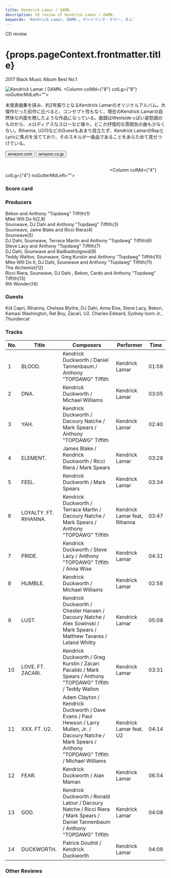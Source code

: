 ```yaml
---
title: Kendrick Lamar / DAMN.
description: CD review of Kendrick Lamar / DAMN.
keywords: 'Kendrick Lamar, DAMN., ケンドリック・ラマー, ダム'
---
```





<p className="largeP">CD review</p>
<h1 className="h1--no--margin">{props.pageContext.frontmatter.title}</h1>
<p className="largeP"><Link to="/best50/2017/">2017 Black Music Album Best No.1</Link></p>

<Row  className="image-card-group">
	<Column colMd={"4"} colLg={"4"} noGutterMdLeft="">
       <ImageCard>

![Kendrick Lamar / DAMN.](../../images/cd/kendricklamar5L.jpg) 
</ImageCard>
	</Column>
	<Column colMd={"8"} colLg={"8"} noGutterMdLeft="">
	<p>
	未発表曲集を挟み、約2年振りとなるKendrick Lamarのオリジナルアルバム。大傑作だった前作に比べると、コンセプト性もなく、現在のKendrick Lamarの自然体な内面を晒したような作品になっている。曲調はWestsideっぽい哀愁調のものから、メロディアスなスローなど様々。どこか抒情的な雰囲気の曲も少なくない。Rihanna, U2(!)などのGuestもあまり目立たず、Kendrick LamarのRapとLyricに焦点を当てており、そのスキルが一級品であることをあらためて見せつけている。
	</p>
	<div>
	  <Button href="https://amzn.to/2C1mSwl" kind="primary" size="small" renderIcon={ArrowUpRight24}>
      amazon.com
      </Button>
      <Button href="https://amzn.to/32hmDaU" kind="secondary" size="small" renderIcon={ArrowUpRight24}>
      amazon.co.jp
      </Button>
	</div>
	<a href="https://geo.music.apple.com/jp/album/damn/1440881047?mt=1&app=music&ls=1&at=11lcug" style="display:inline-block;overflow:hidden;background:url(https://linkmaker.itunes.apple.com/ja-jp/lockup.svg?releaseDate=2017-04-14&kind=album&bubble=apple_music&style=mono-black) no-repeat;width:180px;height:45px;"></a>
	<a href="https://geo.music.apple.com/jp/album/damn/1440881047?app=itunes&at=11lcug" style="display:inline-block;overflow:hidden;background:url(https://linkmaker.itunes.apple.com/ja-jp/badge-lrg.svg?releaseDate=2017-04-14T00:00:00Z&kind=album&bubble=itunes_music) no-repeat;width:140px;height:45px;"></a>
	</Column>
</Row>
<Row >
	<Column colMd={"4"} colLg={"4"} noGutterMdLeft="">
<div>
    <h3>Score card</h3>
	<SliderJS1 value="1" />
    <SliderJS2 value="2" />
	<SliderJS3 value="2" />
    <SliderJS4 value="9" />
</div>
</Column>
<Column colMd={"8"} colLg={"8"} noGutterMdLeft="">
<div>
<h3>Producers</h3>
<p>
Bekon and Anthony "Topdawg" Tiffith(1)
<br/>Mike WIll Do It(2,8)
<br/>Sounwave, DJ Dahi and Anthony "Topdawg" Tiffith(3)
<br/>Sounwave, Jame Blake and Ricci Riera(4)
<br/>Sounwave(5)
<br/>DJ Dahi, Sounwave, Terrace Martin and Anthony "Topdawg" Tiffith(6)
<br/>Steve Lacy and Anthony "Topdawg" Tiffith(7)
<br/>DJ Dahi, Sounwave and Badbadnotgood(9)
<br/>Teddy Walton, Sounwave, Greg Kurstin and Anthony "Topdawg" Tiffith(10)
<br/>Mike WIll Do It, DJ Dahi, Sounwave and Anthony "Topdawg" Tiffith(11)
<br/>The Alchemist(12)
<br/>Ricci Riera, Sounwave, DJ Dahi , Bekon, Cardo and Anthony "Topdawg" Tiffith(13)
<br/>9th Wonder(14)
</p>
<h3>Guests</h3>
<p>
Kid Capri, Rihanna, Chelsea Blythe, DJ Dahi, Anna Eise, Steve Lacy, Bekon, Kamasi Washington, Rat Boy, Zacari, U2. Charles Edward, Sydney Isom Jr., Thundercat
</p>
</div>
</Column>
</Row>

<h3>Tracks</h3>

| No. |	 Title                |	 Composers                                                                                                                                                     |	 Performer                |	 Time |
| --- |	--------------------- | -------------------------------------------------------------------------------------------------------------------------------------------------------------- | ---------------------------- | ----- |
| 1	  |	BLOOD.                | Kendrick Duckworth / Daniel Tannenbaum / Anthony "TOPDAWG" Tiffith                                                                                             | Kendrick Lamar               |	01:58 |
| 2	  |	DNA.                  | Kendrick Duckworth / Michael Williams                                                                                                                          | Kendrick Lamar               |	03:05 |
| 3	  |	YAH.                  | Kendrick Duckworth / Dacoury Natche / Mark Spears / Anthony "TOPDAWG" Tiffith                                                                                  | Kendrick Lamar               |	02:40 |
| 4	  |	ELEMENT.              | James Blake / Kendrick Duckworth / Ricci Riera / Mark Spears                                                                                                   | Kendrick Lamar               |	03:28 |
| 5	  |	FEEL.                 | Kendrick Duckworth / Mark Spears                                                                                                                               | Kendrick Lamar               |	03:34 |
| 6	  |	LOYALTY. FT. RIHANNA. | Kendrick Duckworth / Terrace Martin / Dacoury Natche / Mark Spears / Anthony "TOPDAWG" Tiffith                                                                 | Kendrick Lamar feat, Rihanna |	03:47 |
| 7	  |	PRIDE.                | Kendrick Duckworth / Steve Lacy / Anthony "TOPDAWG" Tiffith / Anna Wise                                                                                        | Kendrick Lamar               |	04:31 |
| 8	  |	HUMBLE.               | Kendrick Duckworth / Michael Williams                                                                                                                          | Kendrick Lamar               |	02:56 |
| 9	  |	LUST.                 | Kendrick Duckworth / Chester Hansen / Dacoury Natche / Alex Sowinski / Mark Spears / Matthew Tavares / Leland Whitty                                           | Kendrick Lamar               |	05:08 |
| 10  |	LOVE. FT. ZACARI.     | Kendrick Duckworth / Greg Kurstin / Zacari Pacaldo / Mark Spears / Anthony "TOPDAWG" Tiffith / Teddy Walton                                                    | Kendrick Lamar               |	03:31 |
| 11  |	XXX. FT. U2.          | Adam Clayton / Kendrick Duckworth / Dave Evans / Paul Hewson / Larry Mullen, Jr. / Dacoury Natche / Mark Spears / Anthony "TOPDAWG" Tiffith / Michael Williams | Kendrick Lamar feat. U2      |	04:14 |
| 12  |	FEAR.                 | Kendrick Duckworth / Alan Maman                                                                                                                                | Kendrick Lamar               |	06:54 |
| 13  |	GOD.                  | Kendrick Duckworth / Ronald Latour / Dacoury Natche / Ricci Riera / Mark Spears / Daniel Tannenbaum / Anthony "TOPDAWG" Tiffith                                | Kendrick Lamar               |	04:08 |
| 14  |	DUCKWORTH.            | Patrick Douthit / Kendrick Duckworth                                                                                                                           | Kendrick Lamar               |	04:08 |

<h3>Other Reviews</h3>

<Row>
<Column colMd={3} colLg={3} noGutterMdLeft>
<Review1 />
</Column>
</Row>

<Row>
<Column colMd={3} colLg={3} noGutterMdLeft>
<Review2 />
</Column>
</Row>